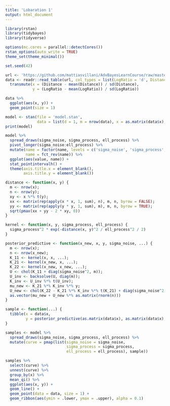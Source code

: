 ```yaml
---
title: 'Lobaration 1'
output: html_document
---
```


```r
library(rstan)
library(tidybayes)
library(tidyverse)

options(mc.cores = parallel::detectCores())
rstan_options(auto_write = TRUE)
theme_set(theme_minimal())

set.seed(42)
```

```r
url <- 'https://github.com/mattiasvillani/AdvBayesLearnCourse/raw/master/Labs/LidarData.dat'
data <- readr::read_table(url, col_types = list(LogRatio = 'd', Distance = 'd')) %>%
  transmute(x = (Distance - mean(Distance)) / sd(Distance),
            y = (LogRatio - mean(LogRatio)) / sd(LogRatio))
```

```r
data %>%
  ggplot(aes(x, y)) +
  geom_point(size = 1)
```


```r
model <- stan(file = 'model.stan',
              data = list(d = 1, m = nrow(data), x = as.matrix(data$x), y = data$y))
print(model)
```

```r
model %>%
  spread_draws(sigma_noise, sigma_process, ell_process) %>%
  pivot_longer(sigma_noise:ell_process) %>%
  mutate(name = factor(name, levels = c('sigma_noise', 'sigma_process', 'ell_process')),
         name = fct_rev(name)) %>%
  ggplot(aes(value, name)) +
  stat_pointintervalh() +
  theme(axis.title.x = element_blank(),
        axis.title.y = element_blank())
```

```r
distance <- function(x, y) {
  m <- nrow(x);
  n <- nrow(y);
  xy <- x %*% t(y);
  xx <- matrix(rep(apply(x * x, 1, sum), n), m, n, byrow = FALSE);
  yy <- matrix(rep(apply(y * y, 1, sum), m), m, n, byrow = TRUE);
  sqrt(pmax(xx + yy - 2 * xy, 0))
}

kernel <- function(x, y, sigma_process, ell_process) {
  sigma_process^2 * exp(-distance(x, y)^2 / ell_process^2 / 2)
}

posterior_predictive <- function(x_new, x, y, sigma_noise, ...) {
  m <- nrow(x);
  n <- nrow(x_new);
  K_11 <- kernel(x, x, ...);
  K_21 <- kernel(x_new, x, ...);
  K_22 <- kernel(x_new, x_new, ...);
  U <- chol(K_11 + diag(sigma_noise^2, m));
  U_inv <- backsolve(U, diag(m));
  K_inv <- U_inv %*% t(U_inv); 
  mu_new <- K_21 %*% K_inv %*% y;
  U_new <- chol(K_22 - K_21 %*% K_inv %*% t(K_21) + diag(sigma_noise^2, n));
  as.vector(mu_new + U_new %*% as.matrix(rnorm(n)))
}
```

```r
sample <- function(...) {
  tibble(x = data$x,
         y = posterior_predictive(as.matrix(data$x), as.matrix(data$x), data$y, ...))
}

samples <- model %>%
  spread_draws(sigma_noise, sigma_process, ell_process) %>%
  mutate(curve = pmap(list(sigma_noise = sigma_noise,
                           sigma_process = sigma_process,
                           ell_process = ell_process), sample))
```

```r
samples %>%
  select(curve) %>%
  unnest(curve) %>%
  group_by(x) %>%
  mean_qi() %>%
  ggplot(aes(x, y)) +
  geom_line() +
  geom_point(data = data, size = 1) +
  geom_ribbon(aes(ymin = .lower, ymax = .upper), alpha = 0.1)
```